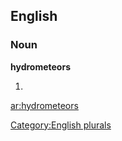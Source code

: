 ==English==

===Noun===
'''hydrometeors'''

# {{plural of|[[hydrometeor]]}}

[[Category:English plurals]]

[[ar:hydrometeors]]